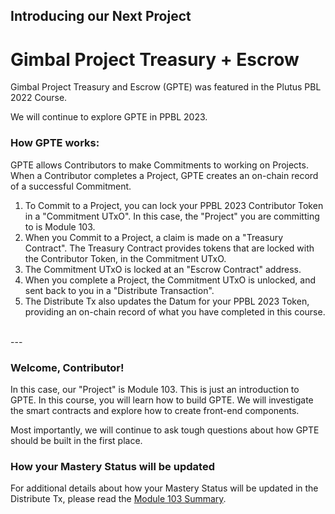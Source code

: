 ## Introducing our Next Project
# Gimbal Project Treasury + Escrow

Gimbal Project Treasury and Escrow (GPTE) was featured in the Plutus PBL 2022 Course.

We will continue to explore GPTE in PPBL 2023.

### How GPTE works:

GPTE allows Contributors to make Commitments to working on Projects. When a Contributor completes a Project, GPTE creates an on-chain record of a successful Commitment.

1. To Commit to a Project, you can lock your PPBL 2023 Contributor Token in a "Commitment UTxO". In this case, the "Project" you are committing to is Module 103.
2. When you Commit to a Project, a claim is made on a "Treasury Contract". The Treasury Contract provides tokens that are locked with the Contributor Token, in the Commitment UTxO.
3. The Commitment UTxO is locked at an "Escrow Contract" address.
4. When you complete a Project, the Commitment UTxO is unlocked, and sent back to you in a "Distribute Transaction".
5. The Distribute Tx also updates the Datum for your PPBL 2023 Token, providing an on-chain record of what you have completed in this course.

<br />
---

### Welcome, Contributor!
In this case, our "Project" is Module 103. This is just an introduction to GPTE. In this course, you will learn how to build GPTE. We will investigate the smart contracts and explore how to create front-end components.

Most importantly, we will continue to ask tough questions about how GPTE should be built in the first place.

### How your Mastery Status will be updated
For additional details about how your Mastery Status will be updated in the Distribute Tx, please read the [Module 103 Summary](/modules/103/summary).



